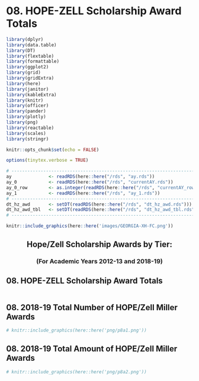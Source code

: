 # 08. HOPE-ZELL Scholarship Award Totals

```r
library(dplyr)
library(data.table)
library(DT)
library(flextable)
library(formattable)
library(ggplot2)
library(grid)
library(gridExtra)
library(here)
library(janitor)
library(kableExtra)
library(knitr)
library(officer)
library(pander)
library(plotly)
library(png)
library(reactable)
library(scales)
library(stringr)
```

```r
knitr::opts_chunk$set(echo = FALSE)
```

```r
options(tinytex.verbose = TRUE)
```

```r
# ------------------------------------------------------------------------------
ay              <- readRDS(here::here("/rds", "ay.rds"))
ay_0            <- readRDS(here::here("/rds", "currentAY.rds"))
ay_0_row        <- as.integer(readRDS(here::here("/rds", "currentAY_row.rds")))
ay_1            <- readRDS(here::here("/rds", "ay_1.rds"))
# ------------------------------------------------------------------------------
dt_hz_awd       <- setDT(readRDS(here::here("/rds", "dt_hz_awd.rds")))
dt_hz_awd_tbl   <- setDT(readRDS(here::here("/rds", "dt_hz_awd_tbl.rds")))
# ------------------------------------------------------------------------------
```

```r
knitr::include_graphics(here::here('images/GEORGIA-XH-FC.png'))
```
<h2><center><b>Hope/Zell Scholarship Awards by Tier:</b></center></h2>
<h3><center><b>(For Academic Years 2012-13 and 2018-19)</b></center></h3>

## 08. HOPE-ZELL Scholarship Award Totals
```r

```

## 08.  2018-19 Total Number of HOPE/Zell Miller Awards
```r
# knitr::include_graphics(here::here('png/p8a1.png'))
```
## 08.  2018-19 Total Amount of HOPE/Zell Miller Awards
```r
# knitr::include_graphics(here::here('png/p8a2.png'))
```

```{=openxml}
<w:p><w:r><w:br w:type="page"/></w:r></w:p>
```